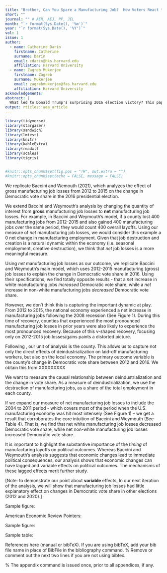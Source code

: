 ```yaml
---
title: "Brother, Can You Spare a Manufacturing Job?  How Voters React to Deindustrialization"
short: ""
journal: "" # AER, AEJ, PP, JEL
month: "`r format(Sys.Date(), '%m')`"
year: "`r format(Sys.Date(), '%Y')`"
vol: 1
issue: 1
author:
  - name: Catherine Darin
    firstname: Catherine
    surname: Darin
    email: cdarin@hks.harvard.edu
    affiliation: Harvard University
  - name: Zagreb Mukerjee
    firstname: Zagreb
    surname: Mukerjee
    email: zagrebmukerjee@fas.harvard.edu
    affiliation: Harvard University
acknowledgements: 
abstract: |
  What led to Donald Trump's surprising 2016 election victory? This paper examines the potential contribution of deindustrialization. Counties differ by exposure to manufacturing, which we use in an instrumental-variable approach to identify the effect of manufacturing job loss on change in Democratic vote share. We find that Democratic vote share falls in counties with high manufacturing job loss since 2004. Disaggregating this result by race shows that the Democratic vote share fell where layoffs affected white populations, and rose where layoffs affected nonwhites. This suggests a racial component to how voters process economic hardship.
output: rticles::aea_article
---
```


```r
library(tidyverse)
library(stargazer)
library(sandwich)
library(lmtest)
library(knitr)
library(kableExtra)
library(readxl)
library(scales)
library(tigris)


#knitr::opts_chunk$set(fig.pos = "!H", out.extra = "")
#knitr::opts_chunk$set(echo = FALSE, message = FALSE)
```


\section{Introduction}

We replicate Baccini and Wemouth (2021), which analyzes the effect of gross manufacturing job losses from 2012 to 2015 on the change in Democratic vote share in the 2016 presidential election.

We extend Baccini and Weymouth's analysis by changing the quantity of interest from **gross** manufacturing job losses to **net** manufacturing job losses. For example, in Baccini and Weymouth's model, if a county lost 400 manufacturing jobs from 2012-2015 and also gained 400 manufacturing jobs over the same period, they would count 400 overall layoffs. Using our measure of *net* manufacturing job losses, we would consider this example a 0 net change in manufacturing employment. Given that job destruction and creation is a natural dynamic within the economy (i.e. seasonal employment, creative destruction), we think that *net* job losses is a more meaningful measure.


Using *net* manufacturing job losses as our outcome, we replicate Baccini and Weymouth's main model, which uses 2012-2015 manufacturing (gross) job losses to explain the change in Democratic vote share in 2016. Using their specifications, we find totally opposite results - that a *net* increase in white manufacturing jobs *increased* Democratic vote share, while a *net* increase in non-white manufacturing jobs *decreased* Democratic vote share. 

However, we don't think this is capturing the important dynamic at play. From 2012 to 2015, the national economy experienced a net increase in manufacturing jobs following the 2008 recession (See Figure 1). During this time of recovery, counties that experienced the most pronounced manufacturing job losses in prior years were also likely to experience the most pronounced recovery. Because of this v-shaped recovery, focusing only on 2012-2015 job losses/gains paints a distorted picture. 

\section{Data and Methods}

\subsection{Data}

Following \cite{BW}, our unit of analysis is the county. This allows us to capture not only the direct effects of deindustrialization on laid-off manufacturing workers, but also on the local economy. The primary outcome variable is the county's change in Democratic vote share between 2012 and 2016. We obtain this from XXXXXXXXX


We want to measure the causal relationship between deindustrialization and the change in vote share. As a measure of deindustrialization, we use the destruction of manufacturing jobs, as a share of the total employment in each county.  





If we expand our measure of net manufacturing job losses to include the 2004 to 2011 period - which covers most of the period when the U.S. manufacturing economy was hit most intensely (See Figure 1) -- we get a result that corroborates the core intuition of Baccini and Weymouth (See Table 4). That is, we find that net white manufacturing job losses decreased Democratic vote share, while net non-white manufacturing job losses increased Democratic vote share.

It is important to highlight the substantive importance of the *timing* of manufacturing layoffs on political outcomes. Whereas Baccini and Weymouth's analysis suggests that economic changes lead to immediate political consequences, our analysis shows that economic changes can have lagged and variable effects on political outcomes. The mechanisms of these lagged effects merit further study.

[Note: to demonstrate our point about **variable** effects, In our next iteration of the analysis, we will show that manufacturing job losses had little explanatory effect on changes in Democratic vote share in other elections (2012 and 2020).]


Sample figure:



American Economic Review Pointers:

\begin{itemize}
\item Do not use an "Introduction" heading. Begin your introductory material
before the first section heading.

\item Avoid style markup (except sparingly for emphasis).

\item Avoid using explicit vertical or horizontal space.

\item Captions are short and go below figures but above tables.

\item The tablenotes or figurenotes environments may be used below tables
or figures, respectively, as demonstrated below.

\item If you have difficulties with the mathtime package, adjust the package
options appropriately for your platform. If you can't get it to work, just
remove the package or see our technical support document online (please
refer to the author instructions).

\item If you are using an appendix, it goes last, after the bibliography.
Use regular section headings to make the appendix headings.

\item If you are not using an appendix, you may delete the appendix command
and sample appendix section heading.

\item Either the natbib package or the harvard package may be used with bibtex.
To include one of these packages, uncomment the appropriate usepackage command
above. Note: you can't use both packages at once or compile-time errors will result.

\end{itemize}

\section{First Section in Body}

Sample figure:


\begin{figure}

\caption{Caption for figure below.}
\begin{figurenotes}
Figure notes without optional leadin.
\end{figurenotes}
\begin{figurenotes}[Source]
Figure notes with optional leadin (Source, in this case).
\end{figurenotes}
\end{figure}

Sample table:

\begin{table}
\caption{Caption for table above.}

\begin{tabular}{lll}
& Heading 1 & Heading 2 \\
Row 1 & 1 & 2 \\
Row 2 & 3 & 4%
\end{tabular}
\begin{tablenotes}
Table notes environment without optional leadin.
\end{tablenotes}
\begin{tablenotes}[Source]
Table notes environment with optional leadin (Source, in this case).
\end{tablenotes}
\end{table}

References here (manual or bibTeX). If you are using bibTeX, add your bib file
name in place of BibFile in the bibliography command.
% Remove or comment out the next two lines if you are not using bibtex.
\bibliographystyle{aea}
\bibliography{references}

% The appendix command is issued once, prior to all appendices, if any.
\appendix

\section{Mathematical Appendix}
